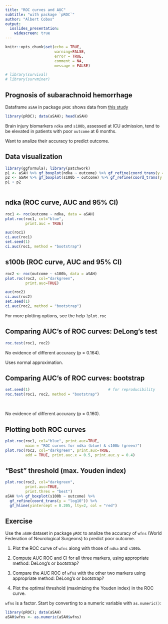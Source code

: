 ```yaml
---
title: "ROC curves and AUC"
subtitle: "with package `pROC`"
author: "Albert Cobos"
output: 
  ioslides_presentation:
    widescreen: true
---
```


```r
knitr::opts_chunk$set(echo = TRUE, 
                      warning=FALSE, 
                      error = TRUE,
                      comment = NA,
                      message = FALSE)

# library(survival)
# library(survminer)
```

## Prognosis of subarachnoid hemorrhage

Dataframe `aSAH` in package `pROC` shows data from [this study](https://www.ncbi.nlm.nih.gov/pubmed/19760205)

```r
library(pROC); data(aSAH); head(aSAH)
```

Brain injury biomarkers `ndka` and `s100b`, assessed at ICU admission, tend to be elevated in patients with poor `outcome` at 6 months.

Want to analize their accuracy to predict outcome.


## Data visualization

```r
library(ggformula); library(patchwork)
p1 <- aSAH %>% gf_boxplot(ndka ~ outcome) %>% gf_refine(coord_trans(y = "log10"))
p2 <- aSAH %>% gf_boxplot(s100b ~ outcome) %>% gf_refine(coord_trans(y = "log10"))
p1 + p2
  
```


## ndka (ROC curve, AUC and 95% CI)

<div class="columns-2">

```r
roc1 <- roc(outcome ~ ndka, data = aSAH)
plot.roc(roc1, col="blue", 
         print.auc = TRUE)

auc(roc1)
ci.auc(roc1)
set.seed(1)
ci.auc(roc1, method = "bootstrap")
```


## s100b (ROC curve, AUC and 95% CI)

<div class="columns-2">

```r
roc2 <- roc(outcome ~ s100b, data = aSAH)
plot.roc(roc2, col="darkgreen", 
         print.auc=TRUE)

auc(roc2)
ci.auc(roc2)
set.seed(1)
ci.auc(roc2, method = "bootstrap")

```

For more plotting options, see the help `?plot.roc` 


## Comparing AUC's of ROC curves: DeLong's test

```r
roc.test(roc1, roc2)
```


No evidence of different accuracy (p = 0.164).

Uses normal approximation.


## Comparing AUC's of ROC curves: bootstrap

```r
set.seed(1)                                   # for reproducibility
roc.test(roc1, roc2, method = "bootstrap")
```

</br>

No evidence of different accuracy (p = 0.160).

## Plotting both ROC curves

```r
plot.roc(roc1, col="blue", print.auc=TRUE, 
         main = "ROC curves for ndka (blue) & s100b (green)")
plot.roc(roc2, col="darkgreen", print.auc=TRUE, 
         add = TRUE, print.auc.x = 0.5, print.auc.y = 0.4)
```


## "Best" threshold (max. Youden index)

<div class="columns-2">

```r
plot.roc(roc2, col="darkgreen", 
         print.auc=TRUE, 
         print.thres = "best")
aSAH %>% gf_boxplot(s100b ~ outcome) %>% 
  gf_refine(coord_trans(y = "log10")) %>% 
  gf_hline(yintercept = 0.205, lty=2, col = "red")

```


## Exercise

Use the `aSAH` dataset in package `pROC` to analize the accuracy of `wfns` (World Federation of Neurological Surgeons) to predict poor outcome.

1. Plot the ROC curve of `wfns` along with those of `ndka` and `s100b`. 

1. Compute AUC ROC and CI for all three markers, using appropriate method: DeLong's or bootstrap?

1. Compare the AUC ROC of `wfns` with the other two markers using appropriate method: DeLong's or bootstrap?

1. Plot the optimal threshold (maximizing the Youden index) in the ROC curve.

`wfns` is a factor. Start by converting to a numeric variable with `as.numeric()`:

```r
library(pROC); data(aSAH) 
aSAH$wfns <- as.numeric(aSAH$wfns)
```



